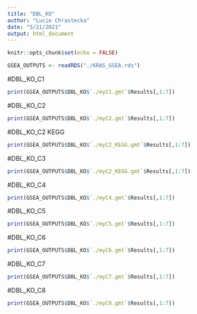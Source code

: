 ```yaml
---
title: "DBL_KO"
author: "Lucie Chrastecka"
date: "5/21/2021"
output: html_document
---
```


```r
knitr::opts_chunk$set(echo = FALSE)
```

```r
GSEA_OUTPUTS <- readRDS("./KRAS_GSEA.rds")
```

#DBL_KO_C1
```r
print(GSEA_OUTPUTS$DBL_KO$`./myC1.gmt`$Results[,1:7])

```

#DBL_KO_C2
```r
print(GSEA_OUTPUTS$DBL_KO$`./myC2.gmt`$Results[,1:7])

```

#DBL_KO_C2 KEGG
```r
print(GSEA_OUTPUTS$DBL_KO$`./myC2_KEGG.gmt`$Results[,1:7])

```

#DBL_KO_C3
```r
print(GSEA_OUTPUTS$DBL_KO$`./myC2_KEGG.gmt`$Results[,1:7])

```

#DBL_KO_C4
```r
print(GSEA_OUTPUTS$DBL_KO$`./myC4.gmt`$Results[,1:7])

```

#DBL_KO_C5
```r
print(GSEA_OUTPUTS$DBL_KO$`./myC5.gmt`$Results[,1:7])

```

#DBL_KO_C6
```r
print(GSEA_OUTPUTS$DBL_KO$`./myC6.gmt`$Results[,1:7])

```

#DBL_KO_C7
```r
print(GSEA_OUTPUTS$DBL_KO$`./myC7.gmt`$Results[,1:7])

```

#DBL_KO_C8
```r
print(GSEA_OUTPUTS$DBL_KO$`./myC8.gmt`$Results[,1:7])

```
